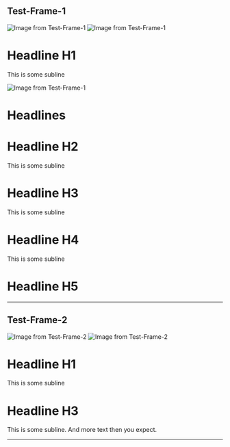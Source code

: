 ## Test-Frame-1

<Image src="/images/test-frame-1-image-0.png" width={169} height={151.89874267578125} alt="Image from Test-Frame-1" />

<Image src="/images/test-frame-1-image-1.png" width={169} height={151.89874267578125} alt="Image from Test-Frame-1" />

# Headline H1

This is some subline

<Image src="/images/test-frame-1-image-2.png" width={169} height={151.89874267578125} alt="Image from Test-Frame-1" />

# Headlines

# Headline H2

This is some subline

# Headline H3

This is some subline

# Headline H4

This is some subline

# Headline H5

---

## Test-Frame-2

<Image src="/images/test-frame-2-image-0.png" width={128} height={79} alt="Image from Test-Frame-2" />

<Image src="/images/test-frame-2-image-1.png" width={128} height={79} alt="Image from Test-Frame-2" />

# Headline H1

This is some subline

# Headline H3

This is some subline. And more text then you expect.

---


